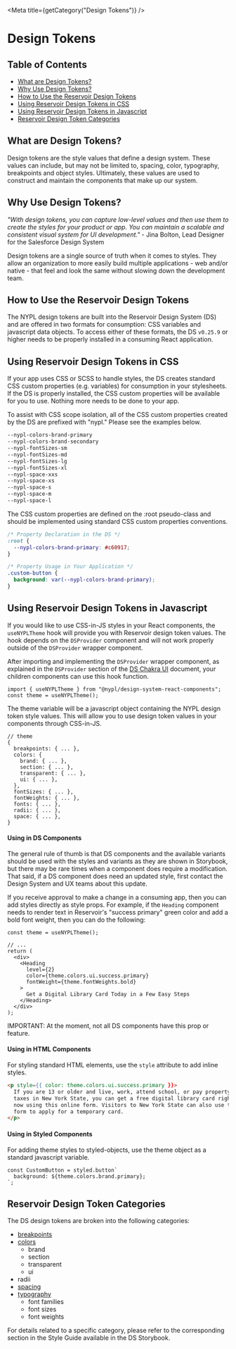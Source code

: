 

<Meta title={getCategory("Design Tokens")} />

# Design Tokens

## Table of Contents

- [What are Design Tokens?](#what-are-design-tokens)
- [Why Use Design Tokens?](#why-use-design-tokens)
- [How to Use the Reservoir Design Tokens](#figma-reference)
- [Using Reservoir Design Tokens in CSS](#using-reservoir-design-tokens-in-css)
- [Using Reservoir Design Tokens in Javascript](#using-reservoir-design-tokens-in-javascript)
- [Reservoir Design Token Categories](#reservoir-design-token-categories)

## What are Design Tokens?

Design tokens are the style values that define a design system. These values
can include, but may not be limited to, spacing, color, typography, breakpoints
and object styles. Ultimately, these values are used to construct and maintain
the components that make up our system.

## Why Use Design Tokens?

_"With design tokens, you can capture low-level values and then use them to
create the styles for your product or app. You can maintain a scalable and
consistent visual system for UI development."_ - Jina Bolton, Lead Designer
for the Salesforce Design System

Design tokens are a single source of truth when it comes to styles. They allow
an organization to more easily build multiple applications - web and/or native -
that feel and look the same without slowing down the development team.

## How to Use the Reservoir Design Tokens

The NYPL design tokens are built into the Reservoir Design System (DS) and are
offered in two formats for consumption: CSS variables and javascript data
objects. To access either of these formats, the DS `v0.25.9` or higher needs
to be properly installed in a consuming React application.

## Using Reservoir Design Tokens in CSS

If your app uses CSS or SCSS to handle styles, the DS creates standard CSS
custom properties (e.g. variables) for consumption in your stylesheets. If the
DS is properly installed, the CSS custom properties will be available for you
to use. Nothing more needs to be done to your app.

To assist with CSS scope isolation, all of the CSS custom properties created
by the DS are prefixed with "nypl." Please see the examples below.

```css
--nypl-colors-brand-primary
--nypl-colors-brand-secondary
--nypl-fontSizes-sm
--nypl-fontSizes-md
--nypl-fontSizes-lg
--nypl-fontSizes-xl
--nypl-space-xxs
--nypl-space-xs
--nypl-space-s
--nypl-space-m
--nypl-space-l
```

The CSS custom properties are defined on the :root pseudo-class and should be
implemented using standard CSS custom properties conventions.

```css
/* Property Declaration in the DS */
:root {
  --nypl-colors-brand-primary: #c60917;
}

/* Property Usage in Your Application */
.custom-button {
  background: var(--nypl-colors-brand-primary);
}
```

## Using Reservoir Design Tokens in Javascript

If you would like to use CSS-in-JS styles in your React components, the
`useNYPLTheme` hook will provide you with Reservoir design token values. The hook
depends on the `DSProvider` component and will not work properly outside of
the `DSProvider` wrapper component.

After importing and implementing the `DSProvider` wrapper component, as
explained in the `DSProvider` section of the [DS Chakra UI](?path=/story/chakra-ui--page#dsprovider)
document, your children components can use this hook function.

```tsx
import { useNYPLTheme } from "@nypl/design-system-react-components";
const theme = useNYPLTheme();
```

The theme variable will be a javascript object containing the NYPL design
token style values. This will allow you to use design token values in your
components through CSS-in-JS.

```tsx
// theme
{
  breakpoints: { ... },
  colors: {
    brand: { ... },
    section: { ... },
    transparent: { ... },
    ui: { ... },
  },
  fontSizes: { ... },
  fontWeights: { ... },
  fonts: { ... },
  radii: { ... },
  space: { ... },
}
```

#### Using in DS Components

The general rule of thumb is that DS components and the available variants
should be used with the styles and variants as they are shown in Storybook,
but there may be rare times when a component does require a modification.
That said, if a DS component does need an updated style, first contact the
Design System and UX teams about this update.

If you receive approval to make a change in a consuming app, then you can add
styles directly as style props. For example, if the `Heading` component needs to
render text in Reservoir's "success primary" green color and add a bold font
weight, then you can do the following:

```tsx
const theme = useNYPLTheme();

// ...
return (
  <div>
    <Heading
      level={2}
      color={theme.colors.ui.success.primary}
      fontWeight={theme.fontWeights.bold}
    >
      Get a Digital Library Card Today in a Few Easy Steps
    </Heading>
  </div>
);
```

IMPORTANT: At the moment, not all DS components have this prop or feature.

#### Using in HTML Components

For styling standard HTML elements, use the `style` attribute to add inline styles.

```html
<p style={{ color: theme.colors.ui.success.primary }}>
  If you are 13 or older and live, work, attend school, or pay property
  taxes in New York State, you can get a free digital library card right
  now using this online form. Visitors to New York State can also use this
  form to apply for a temporary card.
</p>
```

#### Using in Styled Components

For adding theme styles to styled-objects, use the theme object as a standard javascript variable.

```tsx
const CustomButton = styled.button`
  background: ${theme.colors.brand.primary};
`;
```

## Reservoir Design Token Categories

The DS design tokens are broken into the following categories:

- [breakpoints](?path=/story/documentation-style-guide-breakpoints--page)
- [colors](?path=/story/documentation-style-guide-colors--page)
  - brand
  - section
  - transparent
  - ui
- radii
- [spacing](?path=/story/documentation-style-guide-spacing--page)
- [typography](?path=/story/documentation-style-guide-typography--page)
  - font families
  - font sizes
  - font weights

For details related to a specific category, please refer to the corresponding
section in the Style Guide available in the DS Storybook.

<!-- hack to make sure correct styles are used on the page -->

<DSProvider />
